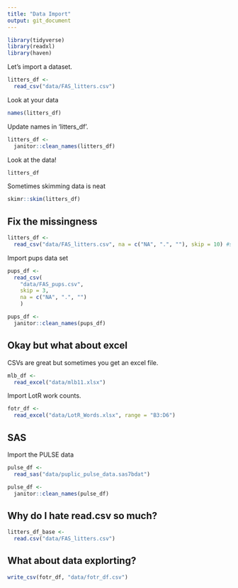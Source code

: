 ```yaml
---
title: "Data Import"
output: git_document
---
```


```r
library(tidyverse)
library(readxl)
library(haven)
```

Let's import a dataset.

```r
litters_df <- 
  read_csv("data/FAS_litters.csv")
```

Look at your data

```r
names(litters_df)
```

Update names in 'litters_df'.

```r
litters_df <- 
  janitor::clean_names(litters_df)
```

Look at the data!

```r
litters_df
```

Sometimes skimming data is neat

```r
skimr::skim(litters_df)
```

## Fix the missingness

```r
litters_df <-
  read_csv("data/FAS_litters.csv", na = c("NA", ".", ""), skip = 10) #skip 
```

Import pups data set 
```r
pups_df <-
  read_csv(
    "data/FAS_pups.csv", 
    skip = 3, 
    na = c("NA", ".", "")
    )

pups_df <-
  janitor::clean_names(pups_df)
```


## Okay but what about excel

CSVs are great but sometimes you get an excel file.

```r
mlb_df <-
  read_excel("data/mlb11.xlsx")
```


Import LotR work counts.

```r
fotr_df <-
  read_excel("data/LotR_Words.xlsx", range = "B3:D6")
```

## SAS

Import the PULSE data

```r
pulse_df <- 
  read_sas("data/puplic_pulse_data.sas7bdat")

pulse_df <-
  janitor::clean_names(pulse_df)
```


## Why do I hate read.csv so much?

```r
litters_df_base <-
  read.csv("data/FAS_litters.csv")
```

## What about data explorting?

```r
write_csv(fotr_df, "data/fotr_df.csv")
```

